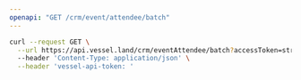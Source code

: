 ```yaml
---
openapi: "GET /crm/event/attendee/batch"
---
```


<RequestExample>

```bash Request
curl --request GET \
  --url https://api.vessel.land/crm/eventAttendee/batch?accessToken=string&ids=v.attendee.a1b2c3,v.attendee.d6e5f4 \
  --header 'Content-Type: application/json' \
  --header 'vessel-api-token: '
```

</RequestExample>
